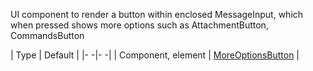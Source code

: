 UI component to render a button within enclosed MessageInput, which when pressed shows more options such as AttachmentButton, CommandsButton

| Type | Default |
|- -|- -|
| Component, element | [MoreOptionsButton](/reactnative/ui-components/more-options-button) |
